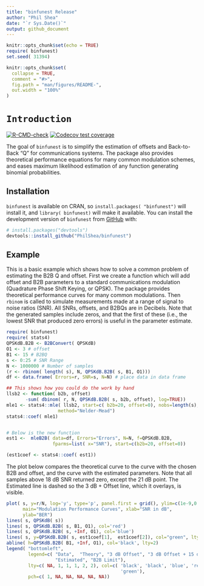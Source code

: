 ```yaml
---
title: "binfunest Release"
author: "Phil Shea"
date: "`r Sys.Date()`"
output: github_document
---
```


```r
knitr::opts_chunk$set(echo = TRUE)
require( binfunest)
set.seed( 31394)
```

```r
knitr::opts_chunk$set(
  collapse = TRUE,
  comment = "#>",
  fig.path = "man/figures/README-",
  out.width = "100%"
)
```

# `Introduction`

<!-- badges: start -->
[![R-CMD-check](https://github.com/PhilShea/binfunest/actions/workflows/R-CMD-check.yaml/badge.svg)](https://github.com/PhilShea/binfunest/actions/workflows/R-CMD-check.yaml)
[![Codecov test coverage](https://codecov.io/gh/PhilShea/binfunest/branch/main/graph/badge.svg)](https://app.codecov.io/gh/PhilShea/binfunest?branch=main)
<!-- badges: end -->

The goal of `binfunest` is to simplify the estimation of offsets and Back-to-Back "Q" for communications systems.  The package also provides theoretical performance equations for many common modulation schemes, and eases maximum likelihood estimation of any function generating binomial probabilities.

## Installation

`binfunest` is available on CRAN, so `install.packages( "binfunest")` will install it, and `library( binfunest)` will make it available. You can install the development version of `binfunest` from [GitHub](https://github.com/) with:

``` r
# install.packages("devtools")
devtools::install_github("PhilShea/binfunest")
```

## Example

This is a basic example which shows how to solve a common problem of estimating the B2B Q and offset.  First we create a function which will add offset and B2B parameters to a standard communications modulation (Quadrature Phase Shift Keying, or QPSK).  The package provides theoretical performance curves for many common modulations.  Then `rbinom` is called to simulate measurements made at a range of signal to noise ratios (SNR).  All SNRs, offsets, and B2BQs are in Decibels.  Note that the generated samples include zeros, and that the first of these (i.e., the lowest SNR that produced zero errors) is useful in the parameter estimate.

```r
require( binfunest)
require( stats4)
QPSKdB.B2B <- B2BConvert( QPSKdB)
O1 <- 3 # offset
B1 <- 15 # B2BQ
s <- 0:25 # SNR Range 
N <- 1000000 # Number of samples
(r <- rbinom( length( s), N, QPSKdB.B2B( s, B1, O1)))
df <- data.frame( Errors=r, SNR=s, N=N) # place data in data frame

## This shows how you could do the work by hand
llsb2 <- function( b2b, offset)
       -sum( dbinom( r, N, QPSKdB.B2B( s, b2b, offset), log=TRUE))
mle1 <- stats4::mle( llsb2, start=c( b2b=20, offset=0), nobs=length(s),
                   method="Nelder-Mead")
stats4::coef( mle1)


# Below is the new function
est1 <-  mleB2B( data=df, Errors="Errors", N=N, f=QPSKdB.B2B,
                 fparms=list( x="SNR"), start=c(b2b=20, offset=0))

(est1coef <- stats4::coef( est1))
```

The plot below compares the theoretical curve to the curve with the chosen B2B and offset, and the curve with the estimated parameters. Note that all samples above 18 dB SNR returned zero, except the 21 dB point.  The Estimated line is dashed so the 3 dB + Offset line, which it overlays, is visible.

```r
plot( s, y=r/N, log='y', type='p', panel.first = grid(), ylim=c(1e-9,0.5),
      main="Modulation Performance Curves", xlab="SNR in dB",
      ylab="BER")
lines( s, QPSKdB( s))
lines( s, QPSKdB.B2B( s, B1, O1), col='red')
lines( s, QPSKdB.B2B( s, +Inf, O1), col='blue')
lines( s, y=QPSKdB.B2B( s, est1coef[1],  est1coef[2]), col="green", lty=2)
abline( h=QPSKdB.B2B( B1, +Inf, O1), col='black', lty=2)
legend( "bottomleft",
        legend=c( "Data",  "Theory", "3 dB Offset", "3 dB Offset + 15 dB B2B", 
                  "Estimated", "B2B Limit"),
        lty=c( NA, 1, 1, 1, 2, 2), col=c( 'black', 'black', 'blue', 'red',
                                          'green'),
        pch=c( 1, NA, NA, NA, NA, NA))
```
